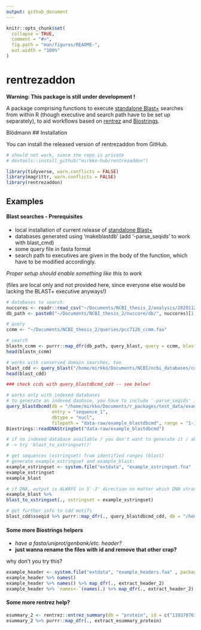 ```yaml
---
output: github_document
---
```


<!-- README.md is generated from README.Rmd. Please edit that file -->

```r
knitr::opts_chunk$set(
  collapse = TRUE,
  comment = "#>",
  fig.path = "man/figures/README-",
  out.width = "100%"
)
```
# rentrezaddon

__Warning: This package is still under development !__

A package comprising functions to execute [standalone Blast+](https://www.ncbi.nlm.nih.gov/books/NBK279690/)
searches from within R (though executive and search path have to be set up separately),
to aid workflows based on [rentrez](https://docs.ropensci.org/rentrez/) and 
[Biostrings](https://bioconductor.org/packages/release/bioc/html/Biostrings.html).


Blödmann
## Installation

You can install the released version of rentrezaddon from GitHub.

```r
# should not work, since the repo is private
# devtools::install_github("mirkko-hub/rentrezaddon")
```

```r
library(tidyverse, warn.conflicts = FALSE)
library(magrittr, warn.conflicts = FALSE)
library(rentrezaddon)
```

## Examples

#### Blast searches - Prerequisites

* local installation of current release of [standalone Blast+](https://www.ncbi.nlm.nih.gov/books/NBK279690/)
* databases generated using 'makeblastdb' (add '-parse_seqids' to work with blast_cmd)
* some query file in fasta format
* search path to executives are given in the body of the function, which have to 
  be modified accordingly.
  
_Proper setup should enable something like this to work_

(files are local only and not provided here, since everyone else would be lacking the BLAST+ executive anyways!)

```r
# databases to search:
nuccores <- readr::read_csv("~/Documents/NCBI_thesis_2/analysis/20201120_assembly_information_rbcl_form.csv") %$% caption
db_path <- paste0("~/Documents/NCBI_thesis_2/nuccore/db/", nuccores)[1:100]

# query
ccmm <- "~/Documents/NCBI_thesis_2/queries/pcc7120_ccmm.faa"

# search
blastn_ccmm <- purrr::map_dfr(db_path, query_blast, query = ccmm, blast = tblastn)
head(blastn_ccmm)

# works with conserved domain searches, too
blast_cdd <- query_blast("/home/mirkko/Documents/NCBI/ncbi_databases/cdd/Cdd_NCBI", query = ccmm, blast = blastp)
head(blast_cdd)

### check ccds with query_blastdbcmd_cdd -- see below!
```

```r
# works only with indexed databases
# to generate an indexed daabase, you have to include '-parse_seqids' in 'makeblastdb' command!
query_blastdbcmd(db = "/home/mirkko/Documents/r_packages/test_data/example_db",
                 entry = "sequence_1",
                 dbtype = "nucl",
                 filepath = "data-raw/example_blastdbcmd", range = "1-10", strand = "minus")
Biostrings::readDNAStringSet("data-raw/example_blastdbcmd")

# if no indexed database available / you don't want to generate it / above function does not work fo you
# -> try 'blast_to_xstringset()'
```
```r
# get sequences (xstringset) from identified ranges (blast)
# generate example_xstringset and example_blast:
example_xstringset <- system.file("extdata", "example_xstringset.fna" , package = "rentrezaddon", mustWork = TRUE) %>% Biostrings::readDNAStringSet(.)
example_xstringset
example_blast

# if DNA, output is ALWAYS in 5'-3' direction no matter which DNA strand the region is on!
example_blast %>%
blast_to_xstringset(., xstringset = example_xstringset)
```


```r
# get further info to cdd motifs
blast_cdd$sseqid %>% purrr::map_dfr(., query_blastdbcmd_cdd, db = "/home/mirkko/Documents/NCBI/ncbi_databases/cdd/Cdd_NCBI")
```

#### Some more Biostrings helpers

* _have a fasta/uniprot/genbank/etc. header?_
* __just wanna rename the files with id and remove that other crap?__

why don't you try this?
```r
example_header <- system.file("extdata", "example_headers.faa" , package = "rentrezaddon", mustWork = TRUE) %>% Biostrings::readAAStringSet(.)
example_header %>% names()
example_header %>% names() %>% map_dfr(., extract_header_2)
example_header %>% `names<-`(names(.) %>% map_dfr(., extract_header_2) %$% faa_id)
```
#### Some more rentrez help?

```r
esummary_2 <- rentrez::entrez_summary(db = "protein", id = c("119370761", "73919686"))
esummary_2 %>% purrr::map_dfr(., extract_esummary_protein)
```

